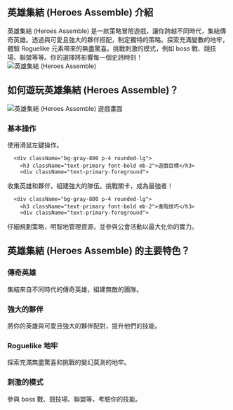 ## 英雄集結 (Heroes Assemble) 介紹
<div className="flex flex-col md:flex-row items-center gap-8">
  <div className="w-full md:w-1/2 text-xl">
英雄集結 (Heroes Assemble) 是一款策略冒險遊戲，讓你跨越不同時代，集結傳奇英雄。透過與可愛且強大的夥伴搭配，制定獨特的策略。探索充滿變數的地牢，體驗 Roguelike 元素帶來的無盡驚喜。挑戰刺激的模式，例如 boss 戰、競技場、聯盟等等。你的選擇將影響每一個史詩時刻！
</div>
  <div className="w-full md:w-1/2 flex justify-center items-center">
<img 
      src="https://public-image.fafafa.ai/games/2025-02-17/images/1739764540133-ixsbl.avif" 
      alt="英雄集結 (Heroes Assemble)" 
      className="w-4/5 h-auto"
    />
</div>
</div>

## 如何遊玩英雄集結 (Heroes Assemble)？

<div className="flex flex-col md:flex-row items-center gap-8">
  <div className="w-full md:w-1/2">
<img 
      src="https://public-image.fafafa.ai/games/2025-02-17/images/1739764540133-ixsbl.avif" 
      alt="英雄集結 (Heroes Assemble) 遊戲畫面" 
      className="w-4/5 h-auto mx-auto"
    />
</div>
  <div className="w-full md:w-1/2">
    <div className="grid grid-cols-1 gap-4 mt-0">
      <div className="bg-gray-800 p-4 rounded-lg">
        <h3 className="text-primary font-bold mb-2">基本操作</h3>
        <div className="text-primary-foreground">
使用滑鼠左鍵操作。
</div>
      </div>

      <div className="bg-gray-800 p-4 rounded-lg">
        <h3 className="text-primary font-bold mb-2">遊戲目標</h3>
        <div className="text-primary-foreground">
收集英雄和夥伴，組建強大的隊伍，挑戰關卡，成為最強者！
</div>
      </div>

      <div className="bg-gray-800 p-4 rounded-lg">
        <h3 className="text-primary font-bold mb-2">進階技巧</h3>
        <div className="text-primary-foreground">
仔細規劃策略，明智地管理資源，並參與公會活動以最大化你的實力。
</div>
      </div>
    </div>
  </div>
</div>

## 英雄集結 (Heroes Assemble) 的主要特色？

<div className="grid grid-cols-1 md:grid-cols-2 gap-4">
  <div className="bg-gray-800 p-4 rounded-lg">
    <h3 className="text-primary font-bold mb-2">傳奇英雄</h3>
    <div className="text-primary-foreground">
集結來自不同時代的傳奇英雄，組建無敵的團隊。
</div>
  </div>

  <div className="bg-gray-800 p-4 rounded-lg">
    <h3 className="text-primary font-bold mb-2">強大的夥伴</h3>
    <div className="text-primary-foreground">
將你的英雄與可愛且強大的夥伴配對，提升他們的技能。
</div>
  </div>

  <div className="bg-gray-800 p-4 rounded-lg">
    <h3 className="text-primary font-bold mb-2">Roguelike 地牢</h3>
    <div className="text-primary-foreground">
探索充滿無盡驚喜和挑戰的變幻莫測的地牢。
</div>
  </div>

  <div className="bg-gray-800 p-4 rounded-lg">
    <h3 className="text-primary font-bold mb-2">刺激的模式</h3>
    <div className="text-primary-foreground">
參與 boss 戰、競技場、聯盟等，考驗你的技能。
</div>
  </div>
</div>